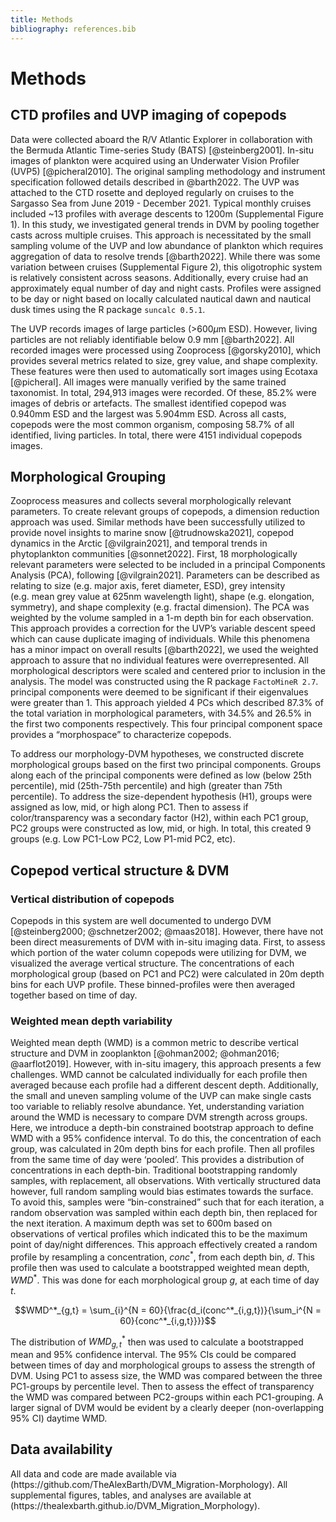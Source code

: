 ```yaml
---
title: Methods
bibliography: references.bib
---
```


# Methods

## CTD profiles and UVP imaging of copepods

Data were collected aboard the R/V Atlantic Explorer in collaboration with the Bermuda Atlantic Time-series Study (BATS) [@steinberg2001]. In-situ images of plankton were acquired using an Underwater Vision Profiler (UVP5) [@picheral2010]. The original sampling methodology and instrument specification followed details described in @barth2022. The UVP was attached to the CTD rosette and deployed regularly on cruises to the Sargasso Sea from June 2019 - December 2021. Typical monthly cruises included \~13 profiles with average descents to 1200m (Supplemental Figure 1). In this study, we investigated general trends in DVM by pooling together casts across multiple cruises. This approach is necessitated by the small sampling volume of the UVP and low abundance of plankton which requires aggregation of data to resolve trends [@barth2022]. While there was some variation between cruises (Supplemental Figure 2), this oligotrophic system is relatively consistent across seasons. Additionally, every cruise had an approximately equal number of day and night casts. Profiles were assigned to be day or night based on locally calculated nautical dawn and nautical dusk times using the R package `suncalc 0.5.1`.

The UVP records images of large particles (\>600$\mu$m ESD). However, living particles are not reliably identifiable below 0.9 mm [@barth2022]. All recorded images were processed using Zooprocess [@gorsky2010], which provides several metrics related to size, grey value, and shape complexity. These features were then used to automatically sort images using Ecotaxa [@picheral]. All images were manually verified by the same trained taxonomist. In total, 294,913 images were recorded. Of these, 85.2% were images of debris or artefacts. The smallest identified copepod was 0.940mm ESD and the largest was 5.904mm ESD. Across all casts, copepods were the most common organism, composing 58.7% of all identified, living particles. In total, there were 4151 individual copepods images.

## Morphological Grouping

Zooprocess measures and collects several morphologically relevant parameters. To create relevant groups of copepods, a dimension reduction approach was used. Similar methods have been successfully utilized to provide novel insights to marine snow [@trudnowska2021], copepod dynamics in the Arctic [@vilgrain2021], and temporal trends in phytoplankton communities [@sonnet2022]. First, 18 morphologically relevant parameters were selected to be included in a principal Components Analysis (PCA), following [@vilgrain2021]. Parameters can be described as relating to size (e.g. major axis, feret diameter, ESD), grey intensity (e.g. mean grey value at 625nm wavelength light), shape (e.g. elongation, symmetry), and shape complexity (e.g. fractal dimension). The PCA was weighted by the volume sampled in a 1-m depth bin for each observation. This approach provides a correction for the UVP's variable descent speed which can cause duplicate imaging of individuals. While this phenomena has a minor impact on overall results [@barth2022], we used the weighted approach to assure that no individual features were overrepresented. All morphological descriptors were scaled and centered prior to inclusion in the analysis. The model was constructed using the R package `FactoMineR 2.7`. principal components were deemed to be significant if their eigenvalues were greater than 1. This approach yielded 4 PCs which described 87.3% of the total variation in morphological parameters, with 34.5% and 26.5% in the first two components respectively. This four principal component space provides a "morphospace" to characterize copepods.

To address our morphology-DVM hypotheses, we constructed discrete morphological groups based on the first two principal components. Groups along each of the principal components were defined as low (below 25th percentile), mid (25th-75th percentile) and high (greater than 75th percentile). To address the size-dependent hypothesis (H1), groups were assigned as low, mid, or high along PC1. Then to assess if color/transparency was a secondary factor (H2), within each PC1 group, PC2 groups were constructed as low, mid, or high. In total, this created 9 groups (e.g. Low PC1-Low PC2, Low P1-mid PC2, etc).

## Copepod vertical structure & DVM

### Vertical distribution of copepods

Copepods in this system are well documented to undergo DVM [@steinberg2000; @schnetzer2002; @maas2018]. However, there have not been direct measurements of DVM with in-situ imaging data. First, to assess which portion of the water column copepods were utilizing for DVM, we visualized the average vertical structure. The concentrations of each morphological group (based on PC1 and PC2) were calculated in 20m depth bins for each UVP profile. These binned-profiles were then averaged together based on time of day.

### Weighted mean depth variability

Weighted mean depth (WMD) is a common metric to describe vertical structure and DVM in zooplankton [@ohman2002; @ohman2016; @aarflot2019]. However, with in-situ imagery, this approach presents a few challenges. WMD cannot be calculated individually for each profile then averaged because each profile had a different descent depth. Additionally, the small and uneven sampling volume of the UVP can make single casts too variable to reliably resolve abundance. Yet, understanding variation around the WMD is necessary to compare DVM strength across groups. Here, we introduce a depth-bin constrained bootstrap approach to define WMD with a 95% confidence interval. To do this, the concentration of each group, was calculated in 20m depth bins for each profile. Then all profiles from the same time of day were 'pooled'. This provides a distribution of concentrations in each depth-bin. Traditional bootstrapping randomly samples, with replacement, all observations. With vertically structured data however, full random sampling would bias estimates towards the surface. To avoid this, samples were "bin-constrained" such that for each iteration, a random observation was sampled within each depth bin, then replaced for the next iteration. A maximum depth was set to 600m based on observations of vertical profiles which indicated this to be the maximum point of day/night differences. This approach effectively created a random profile by resampling a concentration, $conc^*$, from each depth bin, $d$. This profile then was used to calculate a bootstrapped weighted mean depth, $WMD^*$. This was done for each morphological group $g$, at each time of day $t$.

$$WMD^*_{g,t} = \sum_{i}^{N = 60}{\frac{d_i(conc^*_{i,g,t})}{\sum_i^{N = 60}{conc^*_{i,g,t}}}}$$

The distribution of $WMD^*_{g,t}$ then was used to calculate a bootstrapped mean and 95% confidence interval. The 95% CIs could be compared between times of day and morphological groups to assess the strength of DVM. Using PC1 to assess size, the WMD was compared between the three PC1-groups by percentile level. Then to assess the effect of transparency the WMD was compared between PC2-groups within each PC1-grouping. A larger signal of DVM would be evident by a clearly deeper (non-overlapping 95% CI) daytime WMD.

## Data availability

All data and code are made available via (https://github.com/TheAlexBarth/DVM_Migration-Morphology). All supplemental figures, tables, and analyses are available at (https://thealexbarth.github.io/DVM_Migration_Morphology).
